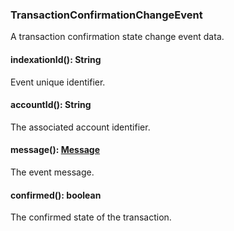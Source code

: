 ### TransactionConfirmationChangeEvent
A transaction confirmation state change event data.

#### indexationId(): String

Event unique identifier.

#### accountId(): String

The associated account identifier.

#### message(): [Message](#message)

The event message.

#### confirmed(): boolean

The confirmed state of the transaction.
